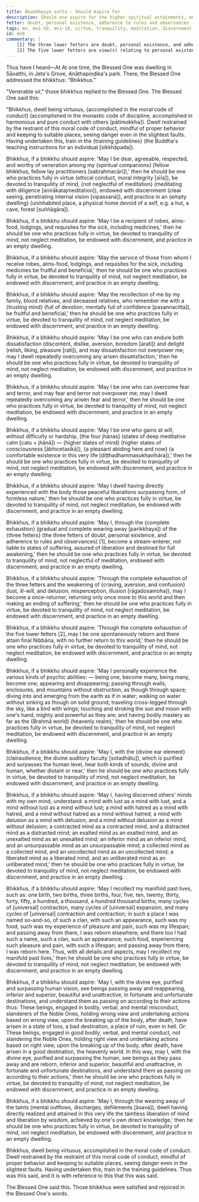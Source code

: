 ```yaml
---
title: Ākaṅkheyya sutta - Should Aspire For
description: Should one aspire for the higher spiritual attainments, one should practice fully in virtue, be devoted to tranquility of mind, not neglect meditation, be endowed with discernment, and practice in an empty dwelling.
fetter: doubt, personal existence, adherence to rules and observances
tags: mn, mn1-50, mn1-10, virtue, tranquility, meditation, discernment, empty dwelling, spiritual attainments, jhānas, stream-enterer, non-returner, psychic abilities, divine ear, mind-reading, past lives, divine eye, defilements, liberation
id: mn6
commentary: |
    [1] The three lower fetters are doubt, personal existence, and adherence to rules and observances. A person who has overcome them is called a stream-enterer.
    [2] The five lower fetters are view(s) relating to personal existence, doubt, adherence to rules and observances, sensual desire, and ill-will. A person who has overcome them is called a non-returner.
---
```


Thus have I heard—At At one time, the Blessed One was dwelling in Sāvatthi, in Jeta's Grove, Anāthapiṇḍika's park. There, the Blessed One addressed the bhikkhus: "Bhikkhus."

"Venerable sir," those bhikkhus replied to the Blessed One. The Blessed One said this:

"Bhikkhus, dwell being virtuous, \{accomplished in the moral code of conduct} (accomplished in the monastic code of discipline, accomplished in harmonious and pure conduct with others [pātimokkha]). Dwell restrained by the restraint of this moral code of conduct, mindful of proper behavior and keeping to suitable places, seeing danger even in the slightest faults. Having undertaken this, train in the \{training guidelines} (the Buddha's teaching instructions for an individual [sikkhāpada]).

Bhikkhus, if a bhikkhu should aspire: 'May I be dear, agreeable, respected, and worthy of veneration among my \{spiritual companions} (fellow bhikkhus, fellow lay practitioners [sabrahmacāri]),' then he should be one who practices fully in virtue (ethical conduct, moral integrity [sīla]), be devoted to tranquility of mind, \{not neglectful of meditation} (meditating with diligence [anirākatajmeditation]), endowed with discernment (clear seeing, penetrating internal vision [vipassanā]), and practice in an \{empty dwelling} (uninhabited place, a physical home devoid of a self, e.g. a hut, a cave, forest [suññāgāra]).

Bhikkhus, if a bhikkhu should aspire: 'May I be a recipient of robes, alms-food, lodgings, and requisites for the sick, including medicines,' then he should be one who practices fully in virtue, be devoted to tranquility of mind, not neglect meditation, be endowed with discernment, and practice in an empty dwelling.

Bhikkhus, if a bhikkhu should aspire: 'May the service of those from whom I receive robes, alms-food, lodgings, and requisites for the sick, including medicines be fruitful and beneficial,' then he should be one who practices fully in virtue, be devoted to tranquility of mind, not neglect meditation, be endowed with discernment, and practice in an empty dwelling.

Bhikkhus, if a bhikkhu should aspire: 'May the recollection of me by my family, blood relatives, and deceased relatives, who remember me with a \{trusting mind} (full of devotion, mentally full of confidence [pasannacitta]), be fruitful and beneficial,' then he should be one who practices fully in virtue, be devoted to tranquility of mind, not neglect meditation, be endowed with discernment, and practice in an empty dwelling.

Bhikkhus, if a bhikkhu should aspire: 'May I be one who can endure both dissatisfaction (discontent, dislike, aversion, boredom [arati]) and delight (relish, liking, pleasure [rati]), and may dissatisfaction not overpower me; may I dwell repeatedly overcoming any arisen dissatisfaction,' then he should be one who practices fully in virtue, be devoted to tranquility of mind, not neglect meditation, be endowed with discernment, and practice in an empty dwelling.

Bhikkhus, if a bhikkhu should aspire: 'May I be one who can overcome fear and terror, and may fear and terror not overpower me; may I dwell repeatedly overcoming any arisen fear and terror,' then he should be one who practices fully in virtue, be devoted to tranquility of mind, not neglect meditation, be endowed with discernment, and practice in an empty dwelling.

Bhikkhus, if a bhikkhu should aspire: 'May I be one who gains at will, without difficulty or hardship, \{the four jhānas} (states of deep meditative calm [catu + jhānā]) — \{higher states of mind} (higher states of consciousness [ābhicetasikā]), \{a pleasant abiding here and now} (a comfortable existence in this very life [diṭṭhadhammasukhavihāra]),' then he should be one who practices fully in virtue, be devoted to tranquility of mind, not neglect meditation, be endowed with discernment, and practice in an empty dwelling.

Bhikkhus, if a bhikkhu should aspire: 'May I dwell having directly experienced with the body those peaceful liberations surpassing form, of formless nature,' then he should be one who practices fully in virtue, be devoted to tranquility of mind, not neglect meditation, be endowed with discernment, and practice in an empty dwelling.

Bhikkhus, if a bhikkhu should aspire: 'May I, through the \{complete exhaustion} (gradual and complete wearing away [parikkhaya]) of the \{three fetters} (the three fetters of doubt, personal existence, and adherence to rules and observances) [1], become a stream-enterer, not liable to states of suffering, assured of liberation and destined for full awakening,' then he should be one who practices fully in virtue, be devoted to tranquility of mind, not neglectful of meditation, endowed with discernment, and practice in an empty dwelling.

Bhikkhus, if a bhikkhu should aspire: 'Through the complete exhaustion of the three fetters and the weakening of \{craving, aversion, and confusion} (lust, ill-will, and delusion, misperception, illusion [rāgadosamoha]), may I become a once-returner, returning only once more to this world and then making an ending of suffering,' then he should be one who practices fully in virtue, be devoted to tranquility of mind, not neglect meditation, be endowed with discernment, and practice in an empty dwelling.

Bhikkhus, if a bhikkhu should aspire: 'Through the complete exhaustion of the five lower fetters [2], may I be one spontaneously reborn and there attain final Nibbāna, with no further return to this world,' then he should be one who practices fully in virtue, be devoted to tranquility of mind, not neglect meditation, be endowed with discernment, and practice in an empty dwelling.

Bhikkhus, if a bhikkhu should aspire: 'May I personally experience the various kinds of psychic abilities: — being one, become many, being many, become one; appearing and disappearing; passing through walls, enclosures, and mountains without obstruction, as though through space; diving into and emerging from the earth as if in water; walking on water without sinking as though on solid ground; traveling cross-legged through the sky, like a bird with wings; touching and stroking the sun and moon with one's hand, mighty and powerful as they are; and having bodily mastery as far as the \{Brahmā world} (heavenly realm),' then he should be one who practices fully in virtue, be devoted to tranquility of mind, not neglect meditation, be endowed with discernment, and practice in an empty dwelling.

Bhikkhus, if a bhikkhu should aspire: 'May I, with the \{divine ear element} (clairaudience, the divine auditory faculty [sotadhātu]), which is purified and surpasses the human level, hear both kinds of sounds, divine and human, whether distant or near,' then he should be one who practices fully in virtue, be devoted to tranquility of mind, not neglect meditation, be endowed with discernment, and practice in an empty dwelling.

Bhikkhus, if a bhikkhu should aspire: 'May I, having discerned others' minds with my own mind, understand: a mind with lust as a mind with lust, and a mind without lust as a mind without lust; a mind with hatred as a mind with hatred, and a mind without hatred as a mind without hatred; a mind with delusion as a mind with delusion, and a mind without delusion as a mind without delusion; a contracted mind as a contracted mind, and a distracted mind as a distracted mind; an exalted mind as an exalted mind, and an unexalted mind as an unexalted mind; an inferior mind as an inferior mind, and an unsurpassable mind as an unsurpassable mind; a collected mind as a collected mind, and an uncollected mind as an uncollected mind; a liberated mind as a liberated mind, and an unliberated mind as an unliberated mind,' then he should be one who practices fully in virtue, be devoted to tranquility of mind, not neglect meditation, be endowed with discernment, and practice in an empty dwelling.

Bhikkhus, if a bhikkhu should aspire: 'May I recollect my manifold past lives, such as: one birth, two births, three births, four, five, ten, twenty, thirty, forty, fifty, a hundred, a thousand, a hundred thousand births; many cycles of [universal] contraction, many cycles of [universal] expansion, and many cycles of [universal] contraction and contraction; in such a place I was named so-and-so, of such a clan, with such an appearance, such was my food, such was my experience of pleasure and pain, such was my lifespan; and passing away from there, I was reborn elsewhere; and there too I had such a name, such a clan, such an appearance, such food, experiencing such pleasure and pain, with such a lifespan; and passing away from there, I was reborn here. Thus, with all details and aspects, may I recollect my manifold past lives,' then he should be one who practices fully in virtue, be devoted to tranquility of mind, not neglect meditation, be endowed with discernment, and practice in an empty dwelling.

Bhikkhus, if a bhikkhu should aspire: 'May I, with the divine eye, purified and surpassing human vision, see beings passing away and reappearing, inferior and superior, beautiful and unattractive, in fortunate and unfortunate destinations, and understand them as passing on according to their actions thus: These beings, engaged in bodily, verbal, and mental misconduct, slanderers of the Noble Ones, holding wrong view and undertaking actions based on wrong view, upon the breaking up of the body, after death, have arisen in a state of loss, a bad destination, a place of ruin, even in hell. Or: These beings, engaged in good  bodily, verbal, and mental conduct, not slandering the Noble Ones, holding right view and undertaking actions based on right view, upon the breaking up of the body, after death, have arisen in a good destination, the heavenly world. In this way, may I, with the divine eye, purified and surpassing the human, see beings as they pass away and are reborn, inferior and superior, beautiful and unattractive, in fortunate and unfortunate destinations, and understand them as passing on according to their actions,' then he should be one who practices fully in virtue, be devoted to tranquility of mind, not neglect meditation, be endowed with discernment, and practice in an empty dwelling.

Bhikkhus, if a bhikkhu should aspire: 'May I, through the wearing away of the taints (mental outflows, discharges, defilements [āsava]), dwell having directly realized and attained in this very life the taintless liberation of mind and liberation by wisdom, achieved by one's own direct knowledge,' then he should be one who practices fully in virtue, be devoted to tranquility of mind, not neglect meditation, be endowed with discernment, and practice in an empty dwelling.

Bhikkhus, dwell being virtuous, accomplished in the moral code of conduct. Dwell restrained by the restraint of this moral code of conduct, mindful of proper behavior and keeping to suitable places, seeing danger even in the slightest faults. Having undertaken this, train in the training guidelines. Thus was this said, and it is with reference to this that this was said.

The Blessed One said this. Those bhikkhus were satisfied and rejoiced in the Blessed One's words.